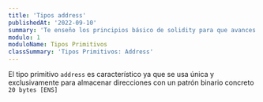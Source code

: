 ```yaml
---
title: 'Tipos address'
publishedAt: '2022-09-10'
summary: 'Te enseño los principios básico de solidity para que avances en tu carrera profesional'
modulo: 1
moduloName: Tipos Primitivos
classSummary: 'Tipos Primitivos: Address'
---
```


El tipo primitivo ```address``` es característico ya que se usa única y exclusivamente para almacenar direcciones con un patrón binario concreto ```20 bytes [ENS]```
